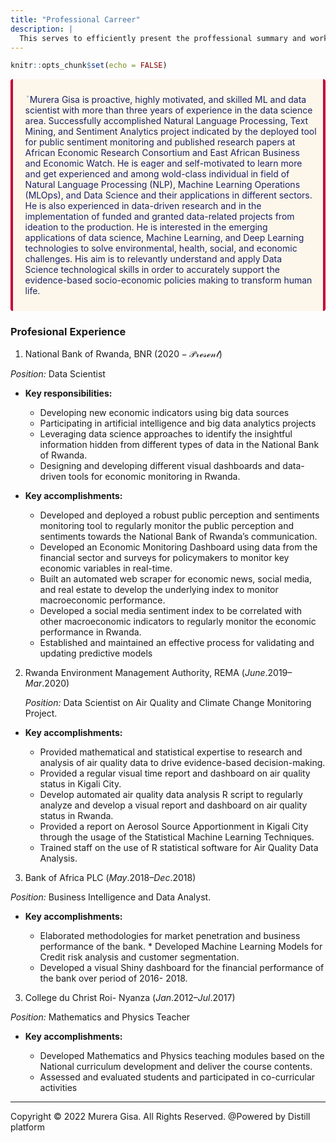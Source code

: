 ```yaml
---
title: "Professional Carreer"
description: |
  This serves to efficiently present the proffessional summary and working experience in the field of data driven researches, machine learning, and data science.
---
```


```r
knitr::opts_chunk$set(echo = FALSE)
```

<div class="warning" style='background-color:#FCF7EA; color:#1A2067; border-left: solid #C70039  4px; border-radius: 4px; border-right: solid #C70039 4px; border-radius: 4px;'>
<p style='padding:0.7em; margin-left:0.7em; display: inline-block;'>
<img src="C:/Users/jmurera/Desktop/Blog/myblog/images/career.jpg" style="zoom:20%;  float:left; padding:0.7em"/>
Murera Gisa is proactive, highly motivated, and skilled ML and data scientist with more than three years of experience in the data science area. Successfully accomplished Natural Language Processing, Text Mining, and Sentiment Analytics project indicated by the deployed tool for public sentiment monitoring and published research papers at African Economic Research Consortium and East African Business and Economic Watch. He is eager and self-motivated to learn more and get experienced and among wold-class individual in field of Natural Language Processing (NLP), Machine Learning Operations (MLOps), and Data Science and their applications in different sectors. He is also experienced in data-driven research and in the implementation of funded and granted data-related projects from ideation to the production. He is interested in the emerging applications of data science, Machine Learning, and Deep Learning technologies to solve environmental, health, social, and economic challenges. His aim is to relevantly understand and apply Data Science technological skills in order to accurately support the evidence-based socio-economic policies making to transform human life.<br>
</p>
</div>

### Profesional Experience

1. National Bank of Rwanda, BNR ($2020-\mathcal{Present}$)

_Position:_ Data Scientist

* __Key responsibilities:__

  * Developing new economic indicators using big data sources
  * Participating in artificial intelligence and big data analytics projects
  * Leveraging data science approaches to identify the insightful information hidden from different types of data in the National Bank of Rwanda.
  * Designing and developing different visual dashboards and data-driven tools for economic monitoring in Rwanda.
  
* __Key accomplishments:__

  * Developed and deployed a robust public perception and sentiments monitoring tool to regularly monitor the public perception and sentiments towards the National Bank of Rwanda’s communication. 
  * Developed an Economic Monitoring Dashboard using data from the financial sector and surveys for policymakers to monitor key economic variables in real-time.
  * Built an automated web scraper for economic news, social media, and real estate to develop the underlying index to monitor macroeconomic performance.
  * Developed a social media sentiment index to be correlated with other macroeconomic indicators to regularly monitor the economic performance in Rwanda.
  * Established and maintained an effective process for validating and updating predictive models 


2. Rwanda Environment Management Authority, REMA ($June.2019 – Mar.2020$)

   _Position:_ Data Scientist on Air Quality and Climate Change Monitoring Project.
   
* __Key accomplishments:__

  * Provided mathematical and statistical expertise to research and analysis of air quality data to drive evidence-based decision-making.
  * Provided a regular visual time report and dashboard on air quality status in Kigali City.
  * Develop automated air quality data analysis R script to regularly analyze and develop a visual report and dashboard on air quality status in Rwanda.
  * Provided a report on Aerosol Source Apportionment in Kigali City through the usage of the Statistical Machine Learning Techniques.
  * Trained staff on the use of R statistical software for Air Quality Data Analysis.

3. Bank of Africa PLC ($May.2018– Dec.2018$)

_Position:_ Business Intelligence and Data Analyst.

* __Key accomplishments:__

  * Elaborated methodologies for market penetration and business performance of the bank.   * Developed Machine Learning Models for Credit risk analysis and customer segmentation.
  * Developed a visual Shiny dashboard for the financial performance of the bank over period of 2016- 2018.
  
  
3. College du Christ Roi- Nyanza	($Jan. 2012 – Jul.2017$)
   
_Position:_ Mathematics and Physics Teacher

* __Key accomplishments:__

  * Developed Mathematics and Physics teaching modules based on the National curriculum development and deliver the course contents.
  * Assessed and evaluated students and participated in co-curricular activities

-----------------------------------------------------------------------------

Copyright © 2022 Murera Gisa. All Rights Reserved. @Powered by Distill platform